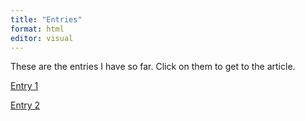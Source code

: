 ```yaml
---
title: "Entries"
format: html
editor: visual
---
```


These are the entries I have so far. Click on them to get to the article.

[Entry 1](files/entry1.qmd) \n

[Entry 2](files/entry2.qmd)
 
